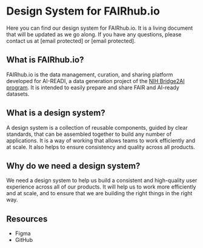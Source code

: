 
<Meta title="Welcome" />

# Design System for FAIRhub.io

Here you can find our design system for FAIRhub.io. It is a living document that will be updated as we go along. If you have any questions, please contact us at [email protected] or [email protected].

## What is FAIRhub.io?

FAIRhub.io is the data management, curation, and sharing platform developed for AI-READI, a data generation project of the [NIH Bridge2AI program](https://commonfund.nih.gov/bridge2ai). It is intended to easily prepare and share FAIR and AI-ready datasets.

## What is a design system?

A design system is a collection of reusable components, guided by clear standards, that can be assembled together to build any number of applications. It is a way of working that allows teams to work efficiently and at scale. It also helps to ensure consistency and quality across all products.

## Why do we need a design system?

We need a design system to help us build a consistent and high-quality user experience across all of our products. It will help us to work more efficiently and at scale, and to ensure that we are building the right things in the right way.

## Resources

- Figma
- GitHub
